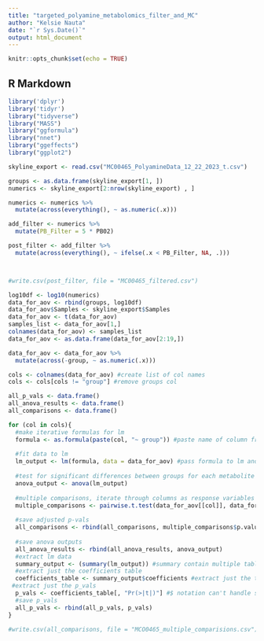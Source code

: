 ---
title: "targeted_polyamine_metabolomics_filter_and_MC"
author: "Kelsie Nauta"
date: "`r Sys.Date()`"
output: html_document
---

```{r setup, include=FALSE}
knitr::opts_chunk$set(echo = TRUE)
```

## R Markdown

```{r}
library('dplyr')
library('tidyr')
library("tidyverse")
library("MASS")
library("ggformula")
library("nnet")
library("ggeffects")
library("ggplot2")
```

```{r}
skyline_export <- read.csv("MC00465_PolyamineData_12_22_2023_t.csv")

groups <- as.data.frame(skyline_export[1, ])
numerics <- skyline_export[2:nrow(skyline_export) , ]

numerics <- numerics %>%
  mutate(across(everything(), ~ as.numeric(.x)))

```

```{r}
add_filter <- numerics %>%
  mutate(PB_Filter = 5 * PB02)

```

```{r}
post_filter <- add_filter %>%
  mutate(across(everything(), ~ ifelse(.x < PB_Filter, NA, .)))



#write.csv(post_filter, file = "MC00465_filtered.csv")
```

```{r}
log10df <- log10(numerics)
data_for_aov <- rbind(groups, log10df)
data_for_aov$Samples <- skyline_export$Samples
data_for_aov <- t(data_for_aov)
samples_list <- data_for_aov[1,]
colnames(data_for_aov) <- samples_list
data_for_aov <- as.data.frame(data_for_aov[2:19,])

data_for_aov <- data_for_aov %>%
  mutate(across(-group, ~ as.numeric(.x)))

cols <- colnames(data_for_aov) #create list of col names
cols <- cols[cols != "group"] #remove groups col

```


```{r}
all_p_vals <- data.frame()
all_anova_results <- data.frame()
all_comparisons <- data.frame()

for (col in cols){
  #make iterative formulas for lm
  formula <- as.formula(paste(col, "~ group")) #paste name of column from col list to ~Groups to make iterative formulas, convert to formula type with as.formula
  
  #fit data to lm
  lm_output <- lm(formula, data = data_for_aov) #pass formula to lm and compute lm per metabolite (col)
  
  #test for significant differences between groups for each metabolite
  anova_output <- anova(lm_output)
  
  #multiple comparisons, iterate through columns as response variables
  multiple_comparisons <- pairwise.t.test(data_for_aov[[col]], data_for_aov$group, p.adjust.method = "BH")
  
  #save adjusted p-vals
  all_comparisons <- rbind(all_comparisons, multiple_comparisons$p.value)
  
  #save anova outputs
  all_anova_results <- rbind(all_anova_results, anova_output)
  #extract lm data
  summary_output <- (summary(lm_output)) #summary contain multiple tables, create summary object
  #extract just the coefficients table
  coefficients_table <- summary_output$coefficients #extract just the table with p_vals (coefficients) from the summary object
 #extract just the p_vals
  p_vals <- coefficients_table[, "Pr(>|t|)"] #$ notation can't handle special characters like > so need to use bracket notation, extract p_vals column
  #save p_vals
  all_p_vals <- rbind(all_p_vals, p_vals)
} 

#write.csv(all_comparisons, file = "MCO0465_multiple_comparisions.csv")
```

